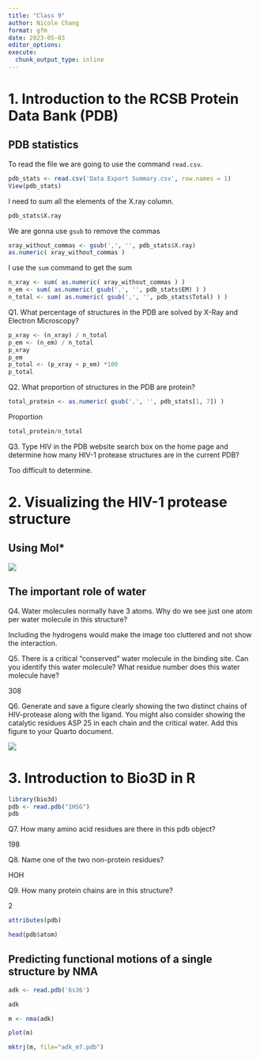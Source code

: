 ```yaml
---
title: "Class 9"
author: Nicole Chang
format: gfm
date: 2023-05-03
editor_options:
execute: 
  chunk_output_type: inline
---
```


# 1. Introduction to the RCSB Protein Data Bank (PDB)

## PDB statistics

To read the file we are going to use the command `read.csv`.

```r
pdb_stats <- read.csv('Data Export Summary.csv', row.names = 1)
View(pdb_stats)
```

I need to sum all the elements of the X.ray column.

```r
pdb_stats$X.ray
```

We are gonna use `gsub` to remove the commas

```r
xray_without_commas <- gsub(',', '', pdb_stats$X.ray)
as.numeric( xray_without_commas )
```

I use the `sum` command to get the sum

```r
n_xray <- sum( as.numeric( xray_without_commas ) )
n_em <- sum( as.numeric( gsub(',', '', pdb_stats$EM) ) )
n_total <- sum( as.numeric( gsub(',', '', pdb_stats$Total) ) ) 
```

Q1. What percentage of structures in the PDB are solved by X-Ray and Electron Microscopy?

```r
p_xray <- (n_xray) / n_total
p_em <- (n_em) / n_total
p_xray
p_em
p_total <- (p_xray + p_em) *100
p_total
```

Q2. What proportion of structures in the PDB are protein?

```r
total_protein <- as.numeric( gsub(',', '', pdb_stats[1, 7]) )
```

Proportion

```r
total_protein/n_total
```

Q3. Type HIV in the PDB website search box on the home page and determine how many HIV-1 protease structures are in the current PDB?

Too difficult to determine.

# 2. Visualizing the HIV-1 protease structure

## Using Mol\*

![](1HSG.png)

## The important role of water

Q4. Water molecules normally have 3 atoms. Why do we see just one atom per water molecule in this structure?

Including the hydrogens would make the image too cluttered and not show the interaction.

Q5. There is a critical "conserved" water molecule in the binding site. Can you identify this water molecule? What residue number does this water molecule have?

308

Q6. Generate and save a figure clearly showing the two distinct chains of HIV-protease along with the ligand. You might also consider showing the catalytic residues ASP 25 in each chain and the critical water. Add this figure to your Quarto document.

![](1HSG308.png)

# 3. Introduction to Bio3D in R

```r
library(bio3d)
pdb <- read.pdb("1HSG")
pdb
```

Q7. How many amino acid residues are there in this pdb object?

198

Q8. Name one of the two non-protein residues?

HOH

Q9. How many protein chains are in this structure?

2

```r
attributes(pdb)
```

```r
head(pdb$atom)
```

## Predicting functional motions of a single structure by NMA

```r
adk <- read.pdb('6s36')
```

```r
adk
```

```r
m <- nma(adk)
```

```r
plot(m)
```

```r
mktrj(m, file="adk_m7.pdb")
```

